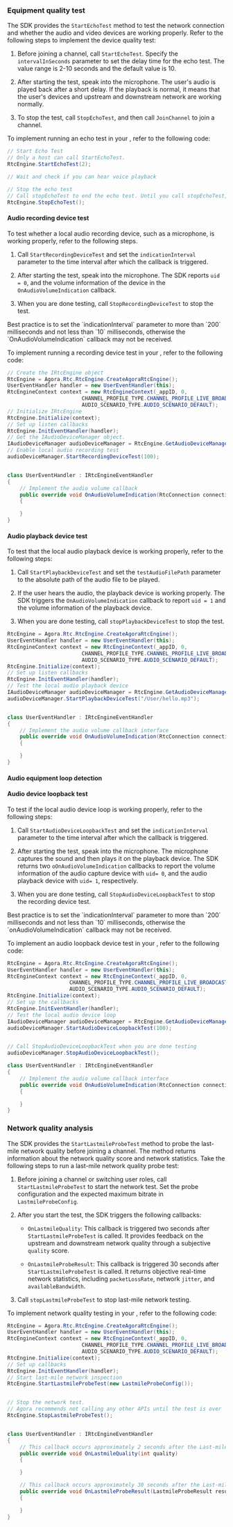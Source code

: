 <PlatformWrapper platform="unity">

### Equipment quality test

The SDK provides the `StartEchoTest` method to test the network connection and whether the audio and video devices are working properly. Refer to the following steps to implement the device quality test:

1. Before joining a channel, call `StartEchoTest`. Specify the `intervalInSeconds` parameter to set the delay time for the echo test. The value range is 2-10 seconds and the default value is 10.

1. After starting the test, speak into the microphone. The user's audio is played back after a short delay. If the playback is normal, it means that the user's devices and upstream and downstream network are working normally. 

1. To stop the test, call `StopEchoTest`, and then call `JoinChannel` to join a channel.

To implement running an echo test in your <Vpl k="CLIENT" />, refer to the following code:

``` csharp
// Start Echo Test
// Only a host can call StartEchoTest.
RtcEngine.StartEchoTest(2);

// Wait and check if you can hear voice playback

// Stop the echo test
// Call stopEchoTest to end the echo test. Until you call stopEchoTest, you cannot start another test or join a channel.
RtcEngine.StopEchoTest();
```

#### Audio recording device test

To test whether a local audio recording device, such as a microphone, is working properly, refer to the following steps.

1. Call `StartRecordingDeviceTest` and set the `indicationInterval` parameter to the time interval after which the callback is triggered.

1. After starting the test, speak into the microphone. The SDK reports `uid = 0`, and the volume information of the device in the `OnAudioVolumeIndication` callback.

1. When you are done testing, call `StopRecordingDeviceTest` to stop the test.

<Admonition type="info" title="Information">
Best practice is to set the `indicationInterval` parameter to more than `200` milliseconds and not less than `10` milliseconds, otherwise the `OnAudioVolumeIndication` callback may not be received.
</Admonition>

To implement running a recording device test in your <Vpl k="CLIENT" />, refer to the following code:


``` csharp
// Create the IRtcEngine object
RtcEngine = Agora.Rtc.RtcEngine.CreateAgoraRtcEngine();
UserEventHandler handler = new UserEventHandler(this);
RtcEngineContext context = new RtcEngineContext(_appID, 0,
                        CHANNEL_PROFILE_TYPE.CHANNEL_PROFILE_LIVE_BROADCASTING,
                        AUDIO_SCENARIO_TYPE.AUDIO_SCENARIO_DEFAULT);
// Initialize IRtcEngine
RtcEngine.Initialize(context);
// Set up listen callbacks
RtcEngine.InitEventHandler(handler);
// Get the IAudioDeviceManager object.
IAudioDeviceManager audioDeviceManager = RtcEngine.GetAudioDeviceManager();
// Enable local audio recording test
audioDeviceManager.StartRecordingDeviceTest(100);


class UserEventHandler : IRtcEngineEventHandler
{
    // Implement the audio volume callback 
    public override void OnAudioVolumeIndication(RtcConnection connection, AudioVolumeInfo[] speakers, uint speakerNumber, int totalVolume)
    {

    }
}
```

#### Audio playback device test

To test that the local audio playback device is working properly, refer to the following steps:

1. Call `StartPlaybackDeviceTest` and set the `testAudioFilePath` parameter to the absolute path of the audio file to be played.

1. If the user hears the audio, the playback device is working properly. The SDK triggers the `OnAudioVolumeIndication` callback to report `uid = 1` and the volume information of the playback device.

1. When you are done testing, call `stopPlaybackDeviceTest` to stop the test.

``` csharp
RtcEngine = Agora.Rtc.RtcEngine.CreateAgoraRtcEngine();
UserEventHandler handler = new UserEventHandler(this);
RtcEngineContext context = new RtcEngineContext(_appID, 0,
                        CHANNEL_PROFILE_TYPE.CHANNEL_PROFILE_LIVE_BROADCASTING,
                        AUDIO_SCENARIO_TYPE.AUDIO_SCENARIO_DEFAULT);
RtcEngine.Initialize(context);
// Set up listen callbacks
RtcEngine.InitEventHandler(handler);
// Test the local audio playback device
IAudioDeviceManager audioDeviceManager = RtcEngine.GetAudioDeviceManager();
audioDeviceManager.StartPlaybackDeviceTest("/User/hello.mp3");


class UserEventHandler : IRtcEngineEventHandler
{
    // Implement the audio volume callback interface
    public override void OnAudioVolumeIndication(RtcConnection connection, AudioVolumeInfo[] speakers, uint speakerNumber, int totalVolume)
    {

    }
}
```

#### Audio equipment loop detection

#### Audio device loopback test

To test if the local audio device loop is working properly, refer to the following steps:

1. Call `StartAudioDeviceLoopbackTest` and set the `indicationInterval` parameter to the time interval after which the callback is triggered.

1. After starting the test, speak into the microphone. The microphone captures the sound and then plays it on the playback device. The SDK returns two `oOnAudioVolumeIndication` callbacks to report the volume information of the audio capture device with `uid= 0`, and the audio playback device with `uid= 1`, respectively.

1. When you are done testing, call `StopAudioDeviceLoopbackTest` to stop the recording device test.

<Admonition type="info" title="Information">
Best practice is to set the `indicationInterval` parameter to more than `200` milliseconds and not less than `10` milliseconds, otherwise the `onAudioVolumeIndication` callback may not be received.
</Admonition>

To implement an audio loopback device test in your <Vpl k="CLIENT" />, refer to the following code:

``` csharp
RtcEngine = Agora.Rtc.RtcEngine.CreateAgoraRtcEngine();
UserEventHandler handler = new UserEventHandler(this);
RtcEngineContext context = new RtcEngineContext(_appID, 0,
                    CHANNEL_PROFILE_TYPE.CHANNEL_PROFILE_LIVE_BROADCASTING,
                    AUDIO_SCENARIO_TYPE.AUDIO_SCENARIO_DEFAULT);
RtcEngine.Initialize(context);
// Set up the callbacks
RtcEngine.InitEventHandler(handler);
// Test the local audio device loop 
IAudioDeviceManager audioDeviceManager = RtcEngine.GetAudioDeviceManager();
audioDeviceManager.StartAudioDeviceLoopbackTest(100);


// Call StopAudioDeviceLoopbackTest when you are done testing
audioDeviceManager.StopAudioDeviceLoopbackTest();

class UserEventHandler : IRtcEngineEventHandler
{
    // Implement the audio volume callback interface
    public override void OnAudioVolumeIndication(RtcConnection connection, AudioVolumeInfo[] speakers, uint speakerNumber, int totalVolume)
    {

    }
}
```

### Network quality analysis

The SDK provides the `StartLastmileProbeTest` method to probe the last-mile network quality before joining a channel. The method returns information about the network quality score and network statistics. Take the following steps to run a last-mile network quality probe test:

1. Before joining a channel or switching user roles, call `StartLastmileProbeTest` to start the network test. Set the probe configuration and the expected maximum bitrate in `LastmileProbeConfig`.

1. After you start the test, the SDK triggers the following callbacks:
    
    - `OnLastmileQuality`: This callback is triggered two seconds after `StartLastmileProbeTest` is called. It provides feedback on the upstream and downstream network quality through a subjective `quality` score.

    - `OnLastmileProbeResult`: This callback is triggered 30 seconds after `StartLastmileProbeTest` is called. It returns objective real-time network statistics, including `packetLossRate`, network `jitter`, and `availableBandwidth`.

1. Call `stopLastmileProbeTest` to stop last-mile network testing.

To implement network quality testing in your <Vpl k="CLIENT" />, refer to the following code:

``` csharp
RtcEngine = Agora.Rtc.RtcEngine.CreateAgoraRtcEngine();
UserEventHandler handler = new UserEventHandler(this);
RtcEngineContext context = new RtcEngineContext(_appID, 0,
                        CHANNEL_PROFILE_TYPE.CHANNEL_PROFILE_LIVE_BROADCASTING,
                        AUDIO_SCENARIO_TYPE.AUDIO_SCENARIO_DEFAULT);
RtcEngine.Initialize(context);
// Set up callbacks
RtcEngine.InitEventHandler(handler);
// Start last-mile network inspection
RtcEngine.StartLastmileProbeTest(new LastmileProbeConfig());


// Stop the network test. 
// Agora recommends not calling any other APIs until the test is over
RtcEngine.StopLastmileProbeTest();


class UserEventHandler : IRtcEngineEventHandler
{
    // This callback occurs approximately 2 seconds after the Last-mile network test starts
    public override void OnLastmileQuality(int quality)
    {

    }

    // This callback occurs approximately 30 seconds after the Last-mile network test starts
    public override void OnLastmileProbeResult(LastmileProbeResult result)
    {

    }
}
```

</PlatformWrapper>